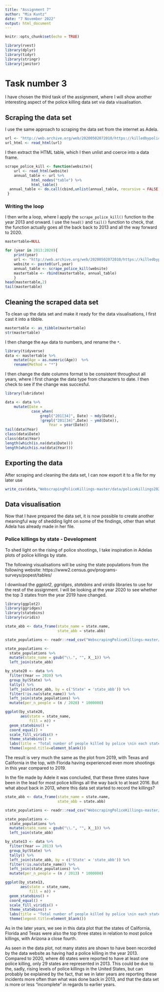 ```yaml
---
title: "Assignment 7"
author: "Mia Kuntz"
date: "7 November 2022"
output: html_document
---
```


```r
knitr::opts_chunk$set(echo = TRUE)
```

```r
library(rvest)
library(dplyr)
library(tidyr)
library(stringr)
library(janitor)
```

# Task number 3
I have chosen the third task of the assignment, where I will show another interesting aspect of the police killing data set via data visualisation.

## Scraping the data set
I use the same approach to scraping the data set from the internet as Adela.
```r
url <- "http://web.archive.org/web/20200502072010/https://killedbypolice.net/kbp2020"
url_html <- read_html(url)
```

I then extract the HTML table, which I then unlist and coerce into a data frame.
```r
scrape_police_kill <- function(website){
	url <- read_html(website)
	annual_table <- url %>% 
 			html_nodes("table") %>%
 			html_table()
  annual_table <- do.call(cbind,unlist(annual_table, recursive = FALSE))
 }
```

### Writing the loop
I then write a loop, where I apply the `scrape_police_kill()` function to the year 2013 and onward. I use the `head()` and `tail()` function to check, that the function actually goes all the back back to 2013 and all the way forward to 2020. 
```r
mastertable=NULL

for (year in 2013:2020){  
	print(year)
	url <- "http://web.archive.org/web/20200502072010/https://killedbypolice.net/kbp"  
	website <- paste0(url,year) 
	annual_table <- scrape_police_kill(website)
	mastertable <- rbind(mastertable, annual_table) 
	}
head(mastertable,2)
tail(mastertable)
```

## Cleaning the scraped data set
To clean up the data set and make it ready for the data visualisations, I first cast it into a tibble.
```r
mastertable <- as_tibble(mastertable)
str(mastertable)
```

I then change the `Age` data to numbers, and rename the `*`.
```r
library(tidyverse)
data <- mastertable %>% 
	mutate(Age = as.numeric(Age))  %>% 
	rename(Method = "*") 
```

I then change the date columns format to be consistent throughout all years, where I first change the data type from characters to date. I then check to see if the change was succesful. 
```r
library(lubridate)

data <- data %>%
	mutate(Date =
			case_when(
				grepl("201[34]", Date) ~ mdy(Date),
				!grepl("201[34]",Date) ~ ymd(Date)),
					Year = year(Date))
tail(data$Year)
class(data$Date)
class(data$Year)
length(which(is.na(data$Date)))
length(which(is.na(data$Year)))
```

## Exporting the data
After scraping and cleaning the data set, I can now export it to a file for my later use
```r
write_csv(data,"WebscrapingPoliceKillings-master/data/policekillings202210")
```

## Data visualisation 
Now that I have prepared the data set, it is now possible to create another meaningful way of shedding light on some of the findings, other than what Adela has already made in her file.

### Police killings by state - Development
To shed light on the rising of police shootings, I take inspiration in Adelas plots of police killings by state.

The following visualisations will be using the state populations from the following website:
https://www2.census.gov/programs-surveys/popest/tables/

I download the *ggplot2*, *ggridges*, *statebins* and *viridis* libraries to use for the rest of the assignment. I will be looking at the year 2020 to see whether the top 3 states from the year 2019 have changed.
```r
library(ggplot2)
library(ggridges)
library(statebins)
library(viridis)

state_abb <- data_frame(state_name = state.name,
                        state_abb = state.abb)

state_populations <- readr::read_csv("WebscrapingPoliceKillings-master/data-raw/nst-est2020.csv")

state_populations <-  
  state_populations %>% 
  mutate(state_name = gsub("\\.", "", X__1)) %>%
  left_join(state_abb)

by_state20 <- data %>% 
  filter(Year == 2020) %>% 
  group_by(State) %>% 
  tally() %>% 
  left_join(state_abb, by = c('State' = 'state_abb')) %>% 
  filter(!is.na(state_name)) %>% 
  left_join(state_populations) %>% 
  mutate(per_n_people = (n / 2020) * 1000000)

ggplot(by_state20, 
       aes(state = state_name, 
           fill = n)) +
  geom_statebins() +
  coord_equal() +
  scale_fill_viridis() +
  theme_statebins() +
  labs(title = "Total number of people killed by police \nin each state in 2020") +
  theme(legend.title=element_blank()) 
```

The result is very much the same as the plot from 2019, with Texas and California in the top, with Florida having experienced even more shootings in this year compared to 2019.
 
In the file made by Adele it was concluded, that these three states have been in the lead for most police killings all the way back to at least 2016. But what about back in 2013, where this data set started to record the killings?
```r
state_abb <- data_frame(state_name = state.name,
                        state_abb = state.abb)

state_populations <- readr::read_csv("WebscrapingPoliceKillings-master/data-raw/nst-est2013-01.csv")

state_populations <-  
  state_populations %>% 
  mutate(state_name = gsub("\\.", "", X__1)) %>%
  left_join(state_abb)

by_state13 <- data %>% 
  filter(Year == 2013) %>% 
  group_by(State) %>% 
  tally() %>% 
  left_join(state_abb, by = c('State' = 'state_abb')) %>% 
  filter(!is.na(state_name)) %>% 
  left_join(state_populations) %>% 
  mutate(per_n_people = (n / 2013) * 1000000)

ggplot(by_state13, 
       aes(state = state_name, 
           fill = n)) +
  geom_statebins() +
  coord_equal() +
  scale_fill_viridis() +
  theme_statebins() +
  labs(title = "Total number of people killed by police \nin each state in 2013") +
  theme(legend.title=element_blank()) 
```

As in the later years, we see in this data plot that the states of California, Florida and Texas were also the top three states in relation to most police killings, with Arizona a close fourth.

As seen in the data plot, not many states are shown to have been recorded by the data website as having had a police killing in the year 2013. Compared to 2020, where 46 states were reported to have at least one police killing, only 29 states are represented in 2013. This could be due to the, sadly, rising levels of police killings in the United States, but can probably be explained by the fact, that we in later years are reporting these incidents more often than what was done back in 2013, and that the data set is more or less "incomplete" in regards to earlier years.



